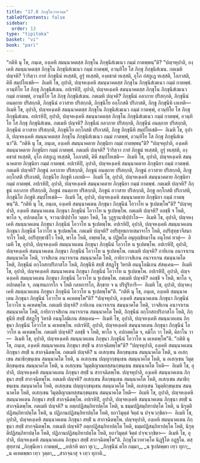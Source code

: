 ```yaml
---
title: "17.8 ภิกฺขุโนวาทวคฺค"
tableOfContents: false
sidebar:
  order: 13
type: "tipitaka"
basket: "vi"
book: "pari"
---
```



<DynamicBreadcrumb />

<Division number="450" book="pari">

<Paragraph number="2085" book="pari">
“กติหิ นุ โข, ภนฺเต, องฺเคหิ สมนฺนาคตสฺส ภิกฺขุโน ภิกฺขุนิสํเฆเนว กมฺมํ กาตพฺพนฺ”ติ?
</Paragraph>

<Paragraph number="2086" book="pari">
“ปญฺจหุปาลิ, องฺเคหิ สมนฺนาคตสฺส ภิกฺขุโน ภิกฺขุนิสํเฆเนว กมฺมํ กาตพฺพํ, อวนฺทิโย โส ภิกฺขุ ภิกฺขุนิสํเฆน. กตเมหิ ปญฺจหิ? วิวริตฺวา กายํ ภิกฺขุนีนํ ทเสฺสติ, อูรุํ ทเสฺสติ, องฺคชาตํ ทเสฺสติ, อุโภ อํสกูเฏ ทเสฺสติ, โอภาสติ, คิหี สมฺปโยเชติ—  อิเมหิ โข, อุปาลิ, ปญฺจหงฺเคหิ สมนฺนาคตสฺส ภิกฺขุโน ภิกฺขุนิสํเฆเนว กมฺมํ กาตพฺพํ. อวนฺทิโย โส ภิกฺขุ ภิกฺขุนิสํเฆน.
</Paragraph>

<Paragraph number="2087" book="pari">
อปเรหิปิ, อุปาลิ, ปญฺจหงฺเคหิ สมนฺนาคตสฺส ภิกฺขุโน ภิกฺขุนิสํเฆเนว กมฺมํ กาตพฺพํ, อวนฺทิโย โส ภิกฺขุ ภิกฺขุนิสํเฆน. กตเมหิ ปญฺจหิ? ภิกฺขุนีนํ อลาภาย ปริสกฺกติ, ภิกฺขุนีนํ อนตฺถาย ปริสกฺกติ, ภิกฺขุนีนํ อวาสาย ปริสกฺกติ, ภิกฺขุนิโย อกฺโกสติ ปริภาสติ, ภิกฺขู ภิกฺขุนีหิ เภเทติ—  อิเมหิ โข, อุปาลิ, ปญฺจหงฺเคหิ สมนฺนาคตสฺส ภิกฺขุโน ภิกฺขุนิสํเฆเนว กมฺมํ กาตพฺพํ, อวนฺทิโย โส ภิกฺขุ ภิกฺขุนิสํเฆน.
</Paragraph>

<Paragraph number="2088" book="pari">
อปเรหิปิ, อุปาลิ, ปญฺจหงฺเคหิ สมนฺนาคตสฺส ภิกฺขุโน ภิกฺขุนิสํเฆเนว กมฺมํ กาตพฺพํ, อวนฺทิโย โส ภิกฺขุ ภิกฺขุนิสํเฆน. กตเมหิ ปญฺจหิ? ภิกฺขุนีนํ อลาภาย ปริสกฺกติ, ภิกฺขุนีนํ อนตฺถาย ปริสกฺกติ, ภิกฺขุนีนํ อวาสาย ปริสกฺกติ, ภิกฺขุนิโย อกฺโกสติ ปริภาสติ, ภิกฺขู ภิกฺขุนีหิ สมฺปโยเชติ—  อิเมหิ โข, อุปาลิ, ปญฺจหงฺเคหิ สมนฺนาคตสฺส ภิกฺขุโน ภิกฺขุนิสํเฆเนว กมฺมํ กาตพฺพํ, อวนฺทิโย โส ภิกฺขุ ภิกฺขุนิสํเฆนา”ติ.
</Paragraph>

</Division>
<Division number="451" book="pari">

<Paragraph number="2089" book="pari">
“กติหิ นุ โข, ภนฺเต, องฺเคหิ สมนฺนาคตาย ภิกฺขุนิยา กมฺมํ กาตพฺพนฺ”ติ?
</Paragraph>

<Paragraph number="2090" book="pari">
“ปญฺจหุปาลิ, องฺเคหิ สมนฺนาคตาย ภิกฺขุนิยา กมฺมํ กาตพฺพํ. กตเมหิ ปญฺจหิ? วิวริตฺวา กายํ ภิกฺขูนํ ทเสฺสติ, อูรุํ ทเสฺสติ, องฺคชาตํ ทเสฺสติ, อุโภ อํสกูเฏ ทเสฺสติ, โอภาสติ, คิหี สมฺปโยเชติ—  อิเมหิ โข, อุปาลิ, ปญฺจหงฺเคหิ สมนฺนาคตาย ภิกฺขุนิยา กมฺมํ กาตพฺพํ.
</Paragraph>

<Paragraph number="2091" book="pari">
อปเรหิปิ, อุปาลิ, ปญฺจหงฺเคหิ สมนฺนาคตาย ภิกฺขุนิยา กมฺมํ กาตพฺพํ. กตเมหิ ปญฺจหิ? ภิกฺขูนํ อลาภาย ปริสกฺกติ, ภิกฺขูนํ อนตฺถาย ปริสกฺกติ, ภิกฺขูนํ อวาสาย ปริสกฺกติ, ภิกฺขู อกฺโกสติ ปริภาสติ, ภิกฺขุนิโย ภิกฺขูหิ เภเทติ—  อิเมหิ โข, อุปาลิ, ปญฺจหงฺเคหิ สมนฺนาคตาย ภิกฺขุนิยา กมฺมํ กาตพฺพํ.
</Paragraph>

<Paragraph number="2092" book="pari">
อปเรหิปิ, อุปาลิ, ปญฺจหงฺเคหิ สมนฺนาคตาย ภิกฺขุนิยา กมฺมํ กาตพฺพํ. กตเมหิ ปญฺจหิ? ภิกฺขูนํ อลาภาย ปริสกฺกติ, ภิกฺขูนํ อนตฺถาย ปริสกฺกติ, ภิกฺขูนํ อวาสาย ปริสกฺกติ, ภิกฺขู อกฺโกสติ ปริภาสติ, ภิกฺขุนิโย ภิกฺขูหิ สมฺปโยเชติ—  อิเมหิ โข, อุปาลิ, ปญฺจหงฺเคหิ สมนฺนาคตาย ภิกฺขุนิยา กมฺมํ กาตพฺพนฺ”ติ.
</Paragraph>

</Division>
<Division number="452" book="pari">

<Paragraph number="2093" book="pari">
“กติหิ นุ โข, ภนฺเต, องฺเคหิ สมนฺนาคเตน ภิกฺขุนา ภิกฺขุนีนํ โอวาโท น ฐเปตพฺโพ”ติ?
</Paragraph>

<Paragraph number="2094" book="pari">
“ปญฺจหุปาลิ, องฺเคหิ สมนฺนาคเตน ภิกฺขุนา ภิกฺขุนีนํ โอวาโท น ฐเปตพฺโพ. กตเมหิ ปญฺจหิ? อลชฺชี จ โหติ, พาโล จ, อปกตตฺโต จ, จาวนาธิปฺปาโย วตฺตา โหติ, โน วุฏฺฐานาธิปฺปาโย—  อิเมหิ โข, อุปาลิ, ปญฺจหงฺเคหิ สมนฺนาคเตน ภิกฺขุนา ภิกฺขุนีนํ โอวาโท น ฐเปตพฺโพ.
</Paragraph>

<Paragraph number="2095" book="pari">
อปเรหิปิ, อุปาลิ, ปญฺจหงฺเคหิ สมนฺนาคเตน ภิกฺขุนา ภิกฺขุนีนํ โอวาโท น ฐเปตพฺโพ. กตเมหิ ปญฺจหิ? อปริสุทฺธกายสมาจาโร โหติ, อปริสุทฺธวจีสมาจาโร โหติ, อปริสุทฺธาชีโว โหติ, พาโล โหติ, อพฺยตฺโต, น ปฏิพโล อนุยุญฺชิยมาโน อนุโยคํ ทาตุํ—  อิเมหิ โข, อุปาลิ, ปญฺจหงฺเคหิ สมนฺนาคเตน ภิกฺขุนา ภิกฺขุนีนํ โอวาโท น ฐเปตพฺโพ.
</Paragraph>

<Paragraph number="2096" book="pari">
อปเรหิปิ, อุปาลิ, ปญฺจหงฺเคหิ สมนฺนาคเตน ภิกฺขุนา ภิกฺขุนีนํ โอวาโท น ฐเปตพฺโพ. กตเมหิ ปญฺจหิ? กายิเกน อนาจาเรน สมนฺนาคโต โหติ, วาจสิเกน อนาจาเรน สมนฺนาคโต โหติ, กายิกวาจสิเกน อนาจาเรน สมนฺนาคโต โหติ, ภิกฺขุนีนํ อกฺโกสกปริภาสโก โหติ, ภิกฺขุนีหิ สทฺธิํ สํสฏฺโฐ วิหรติ อนนุโลมิเกน สํสคฺเคน—  อิเมหิ โข, อุปาลิ, ปญฺจหงฺเคหิ สมนฺนาคเตน ภิกฺขุนา ภิกฺขุนีนํ โอวาโท น ฐเปตพฺโพ.
</Paragraph>

<Paragraph number="2097" book="pari">
อปเรหิปิ, อุปาลิ, ปญฺจหงฺเคหิ สมนฺนาคเตน ภิกฺขุนา ภิกฺขุนีนํ โอวาโท น ฐเปตพฺโพ. กตเมหิ ปญฺจหิ? อลชฺชี จ โหติ, พาโล จ, อปกตตฺโต จ, ภณฺฑนการโก จ โหติ กลหการโก, สิกฺขาย จ น ปริปูริการี—  อิเมหิ โข, อุปาลิ, ปญฺจหงฺเคหิ สมนฺนาคเตน ภิกฺขุนา ภิกฺขุนีนํ โอวาโท น ฐเปตพฺโพ”ติ.
</Paragraph>

</Division>
<Division number="453" book="pari">

<Paragraph number="2098" book="pari">
“กติหิ นุ โข, ภนฺเต, องฺเคหิ สมนฺนาคเตน ภิกฺขุนา ภิกฺขุนีนํ โอวาโท น คเหตพฺโพ”ติ?
</Paragraph>

<Paragraph number="2099" book="pari">
“ปญฺจหุปาลิ, องฺเคหิ สมนฺนาคเตน ภิกฺขุนา ภิกฺขุนีนํ โอวาโท น คเหตพฺโพ. กตเมหิ ปญฺจหิ? กายิเกน อนาจาเรน สมนฺนาคโต โหติ, วาจสิเกน อนาจาเรน สมนฺนาคโต โหติ, กายิกวาจสิเกน อนาจาเรน สมนฺนาคโต โหติ, ภิกฺขุนีนํ อกฺโกสกปริภาสโก โหติ, ภิกฺขุนีหิ สทฺธิํ สํสฏฺโฐ วิหรติ อนนุโลมิเกน สํสคฺเคน—  อิเมหิ โข, อุปาลิ, ปญฺจหงฺเคหิ สมนฺนาคเตน ภิกฺขุนา ภิกฺขุนีนํ โอวาโท น คเหตพฺโพ.
</Paragraph>

<Paragraph number="2100" book="pari">
อปเรหิปิ, อุปาลิ, ปญฺจหงฺเคหิ สมนฺนาคเตน ภิกฺขุนา ภิกฺขุนีนํ โอวาโท น คเหตพฺโพ. กตเมหิ ปญฺจหิ? อลชฺชี จ โหติ, พาโล จ, อปกตตฺโต จ, คมิโก วา โหติ, คิลาโน วา—  อิเมหิ โข, อุปาลิ, ปญฺจหงฺเคหิ สมนฺนาคเตน ภิกฺขุนา ภิกฺขุนีนํ โอวาโท น คเหตพฺโพ”ติ.
</Paragraph>

</Division>
<Division number="454" book="pari">

<Paragraph number="2101" book="pari">
“กติหิ นุ โข, ภนฺเต, องฺเคหิ สมนฺนาคเตน ภิกฺขุนา สทฺธิํ น สากจฺฉิตพฺโพ”ติ?
</Paragraph>

<Paragraph number="2102" book="pari">
“ปญฺจหุปาลิ, องฺเคหิ สมนฺนาคเตน ภิกฺขุนา สทฺธิํ น สากจฺฉิตพฺโพ. กตเมหิ ปญฺจหิ? น อเสกฺเขน สีลกฺขนฺเธน สมนฺนาคโต โหติ, น อเสกฺเขน สมาธิกฺขนฺเธน สมนฺนาคโต โหติ, น อเสกฺเขน ปญฺญากฺขนฺเธน สมนฺนาคโต โหติ, น อเสกฺเขน วิมุตฺติกฺขนฺเธน สมนฺนาคโต โหติ, น อเสกฺเขน วิมุตฺติญาณทสฺสนกฺขนฺเธน สมนฺนาคโต โหติ—  อิเมหิ โข, อุปาลิ, ปญฺจหงฺเคหิ สมนฺนาคเตน ภิกฺขุนา สทฺธิํ น สากจฺฉิตพฺโพ. ปญฺจหุปาลิ, องฺเคหิ สมนฺนาคเตน ภิกฺขุนา สทฺธิํ สากจฺฉิตพฺโพ. กตเมหิ ปญฺจหิ? อเสกฺเขน สีลกฺขนฺเธน สมนฺนาคโต โหติ, อเสกฺเขน สมาธิกฺขนฺเธน สมนฺนาคโต โหติ, อเสกฺเขน ปญฺญากฺขนฺเธน สมนฺนาคโต โหติ, อเสกฺเขน วิมุตฺติกฺขนฺเธน สมนฺนาคโต โหติ, อเสกฺเขน วิมุตฺติญาณทสฺสนกฺขนฺเธน สมนฺนาคโต โหติ—  อิเมหิ โข, อุปาลิ, ปญฺจหงฺเคหิ สมนฺนาคเตน ภิกฺขุนา สทฺธิํ สากจฺฉิตพฺโพ.
</Paragraph>

<Paragraph number="2103" book="pari">
อปเรหิปิ, อุปาลิ, ปญฺจหงฺเคหิ สมนฺนาคเตน ภิกฺขุนา สทฺธิํ น สากจฺฉิตพฺโพ. กตเมหิ ปญฺจหิ? น อตฺถปฏิสมฺภิทาปตฺโต โหติ, น ธมฺมปฏิสมฺภิทาปตฺโต โหติ, น นิรุตฺติปฏิสมฺภิทาปตฺโต โหติ, น ปฏิภานปฏิสมฺภิทาปตฺโต โหติ, ยถาวิมุตฺตํ จิตฺตํ น ปจฺจเวกฺขิตา—  อิเมหิ โข, อุปาลิ, ปญฺจหงฺเคหิ สมนฺนาคเตน ภิกฺขุนา สทฺธิํ น สากจฺฉิตพฺโพ. ปญฺจหุปาลิ, องฺเคหิ สมนฺนาคเตน ภิกฺขุนา สทฺธิํ สากจฺฉิตพฺโพ. กตเมหิ ปญฺจหิ? อตฺถปฏิสมฺภิทาปตฺโต โหติ, ธมฺมปฏิสมฺภิทาปตฺโต โหติ, นิรุตฺติปฏิสมฺภิทาปตฺโต โหติ, ปฏิภานปฏิสมฺภิทาปตฺโต โหติ, ยถาวิมุตฺตํ จิตฺตํ ปจฺจเวกฺขิตา—  อิเมหิ โข, อุปาลิ, ปญฺจหงฺเคหิ สมนฺนาคเตน ภิกฺขุนา สทฺธิํ สากจฺฉิตพฺโพ”ติ.

</Paragraph>
</Division>

<Paragraph number="2104" type="center" book="pari">
ภิกฺขุโนวาทวคฺโค นิฏฺฐิโต อฏฺฐโม.



</Paragraph>

<Paragraph number="2105" type="center" book="pari">
ตสฺสุทฺทานํ


</Paragraph>

<Paragraph number="2106" type="verses" book="pari">
_ภิกฺขุนีเหว กาตพฺพํ,_  
_อปเรหิ ตถา ทุเว;_  
_ภิกฺขุนีนํ ตโย กมฺมา,_  
_น ฐเปตพฺพา เทฺว ทุกา;_  
_น คเหตพฺพา เทฺว วุตฺตา,_  
_สากจฺฉาสุ จ เทฺว ทุกาติ._
</Paragraph>